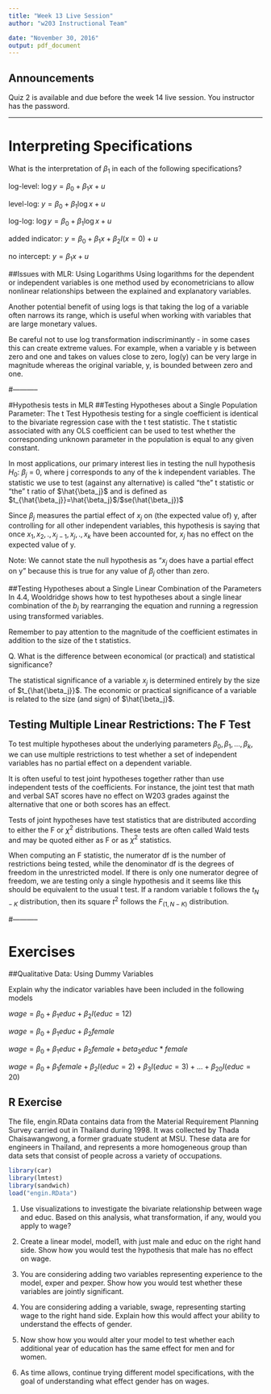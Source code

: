 ```yaml
---
title: "Week 13 Live Session"
author: "w203 Instructional Team"

date: "November 30, 2016"
output: pdf_document
---
```


## Announcements

Quiz 2 is available and due before the week 14 live session.  You instructor has the password.
<!--  Unit 13 | Linear Model Specification
    13.1 Week 13 Introduction (0:30) Page  
    13.2 Materials to Review Page  
    13.3 Introducing Specification (3:52) Page  
    13.4 More Hypothesis Testing (7:22) Page  
    13.5 Joint Significance (8:51) Page  
    13.6 Variable Transformations (11:55) Page  
    13.7 Quadratics and Polynomial Specifications (5:25) Page  
    13.8 Indicator Variables (8:52) Page  
    13.9 Introducing Interaction Terms (3:14) Page  
    13.9.1 Interaction Terms for Indicator Variables, Part 1 (11:56) Page  
    13.9.2 Interaction Terms for Indicator Variables, Part 2 (2:37) Page  
    13.10 Interaction Terms With an Indicator and a Metric Variable (3:44) Page  
    13.11 Guidelines for Polynomial and Interaction Terms (3:14) Page  
    13.12 OLS Specification R Example (24:12) Page  
    13.13 More Guidelines for Statistical Reporting (5:00) Page  
-->

<!-- Reading: Wooldridge Ch 4-4 through the end of Ch. 4. Ch 6 through 6-2, Ch 7 through 7-4.
-->
<!-- 
4.4 Testing Hypotheses about a Single Linear Combination of the Parameters 140
4.5 Testing Multiple Linear Restrictions:The F Test 143
    Testing Exclusion Restrictions 143
    Relationship between F and t Statistics 149
    The R-Squared Form of the F Statistic 150
    Computing p-Values for F Tests 151
    The F Statistic for Overall Significance of a Regression 152
    Testing General Linear Restrictions 153
4.6 Reporting Regression Results 154

chapter 6 Multiple Regression Analysis: Further Issues 186
6.1 Effects of Data Scaling on OLS Statistics 186
    Beta Coefficients 189
6.2 More on Functional Form 191
    More on Using Logarithmic Functional Forms 191
    Models with Quadratics 194
    Models with Interaction Terms 198

chapter 7 Multiple Regression nalysis with Qualitative Information: Binary (or Dummy) ariables 227
7.1 Describing Qualitative Information 227
7.2 A Single Dummy Independent Variable 228
    Interpreting Coefficients on Dummy Explanatory Variables When the Dependent
    Variable Is log(y) 233
7.3 Using Dummy Variables for Multiple Categories 235
    Incorporating Ordinal Information by Using Dummy Variables 237
7.4 Interactions Involving Dummy Variables 240
    Interactions among Dummy Variables 240
    Allowing for Different Slopes 241
    Testing for Differences in Regression Functions across Groups 245
7.5 A Binary Dependent Variable: The Linear Probability Model 248
7.6 More on Policy Analysis and Program Evaluation 253
7.7 Interpreting Regression
-->

*********************************
# Interpreting Specifications

What is the interpretation of $\beta_1$ in each of the following specifications?

log-level: $\log y = \beta_0 + \beta_1 x + u$

level-log: $y = \beta_0 + \beta_1 \log x + u$

log-log: $\log y = \beta_0 + \beta_1 \log x + u$
<!-- We call \beta_1 the elasticity. -->

added indicator: $y = \beta_0 + \beta_1 x + \beta_2 I(x = 0) + u$

no intercept: $y = \beta_1 x + u$


##Issues with MLR: Using Logarithms
Using logarithms for the dependent or independent variables is one method used  by econometricians to allow nonlinear relationships between the explained and explanatory variables.

Another potential benefit of using logs is that taking the log of a variable often narrows its range, which is useful when working with variables that are large monetary values. 

Be  careful not to use log transformation indiscriminantly - in some cases this can create extreme values. For example, when a variable y is between zero and one and takes on values close to zero, log(y) can be very large in magnitude whereas the original variable, y, is bounded between zero and one.


#-----------

#Hypothesis tests in MLR
##Testing Hypotheses about a Single Population Parameter: The t Test
Hypothesis testing for a single coefficient is identical to the bivariate regression case with the t test statistic. The t statistic associated with any OLS coefficient can be used to test whether the corresponding unknown parameter in the population is equal to any given constant. 

In most applications, our primary interest lies in testing the null hypothesis
$H_0$: $\beta_j$ = 0, where j corresponds to any of the k independent variables. The statistic we use to test (against any alternative) is called "the" t statistic or "the" t ratio of $\hat{\beta_j}$ and is defined as $t_{\hat{\beta_j}}=\hat{\beta_j}$/$se(\hat{\beta_j})$

Since $\beta_j$ measures the partial effect of $x_j$ on (the expected value of) y, after controlling for all other independent variables, this hypothesis is saying that once $x_1, x_2, ., x_{j-1},x_{j}, ., x_k$ have been accounted for, $x_j$ has no effect on the expected value of y. 

Note: We cannot state the null hypothesis as "$x_j$ does have a partial effect on y" because this is true for any value of $\beta_j$ other than zero.

##Testing Hypotheses about a Single Linear Combination of the Parameters
In 4.4, Wooldridge shows how to test hypotheses about a single
linear combination of the $b_j$ by rearranging the equation and running a regression using transformed variables. 

Remember to pay attention to the magnitude of the coefficient estimates in addition to the size of the t statistics. 

Q. What is the difference between economical (or practical) and statistical significance?

The statistical significance of a variable $x_j$ is determined entirely by the size of $t_{\hat{\beta_j}}$. 
The economic or practical significance of a variable is related to the size (and sign) of $\hat{\beta_j}$. 

## Testing Multiple Linear Restrictions: The F Test
To test multiple hypotheses about the underlying parameters $\beta_0, \beta_1,   ..., \beta_k$, we can use multiple restrictions to test whether a set of independent variables has no partial effect on a dependent variable.

It is often useful to test joint hypotheses together rather than use independent tests of the coefficients. For instance, the joint test that math and verbal SAT scores have no effect on W203 grades against the alternative that one or both scores has an effect. 

Tests of joint hypotheses have test statistics that are distributed according to either the F or $\chi^2$ distributions. These tests are often called Wald tests and may be quoted either as F or as $\chi^2$ statistics. 

<!-- The F statistic is used to test multiple exclusion restrictions, and there are two equivalent forms of the test -  One is based on the SSRs from the restricted and unrestricted models and the other (more convenient form) is based on the R-squareds from the two models.  -->
When computing an F statistic, the numerator df is the number of restrictions being tested, while the denominator df is the degrees of freedom in the unrestricted model. If there is only one numerator degree of freedom, we are testing only a single hypothesis and it seems like this should be equivalent to the usual t test. If a random variable t follows the $t_{N-K}$ distribution, then its square $t^2$ follows the $F_{(1,N-K)}$ distribution.


#-----------

# Exercises

##Qualitative Data: Using Dummy Variables

Explain why the indicator variables have been included in the following models

$wage = \beta_0 + \beta_1 educ + \beta_2 I(educ = 12)$

$wage = \beta_0 + \beta_1 educ + \beta_2 female$

$wage = \beta_0 + \beta_1 educ + \beta_2 female + beta_3 educ*female$

$wage = \beta_0 + \beta_1 female + \beta_2 I(educ = 2) + \beta_3 I(educ = 3) + ... + \beta_{20} I(educ = 20)$


##  R Exercise

The file, engin.RData contains data from the Material Requirement Planning Survey carried out in Thailand during 1998.  It was collected by Thada Chaisawangwong, a former graduate student at MSU.  These data are for engineers in Thailand, and represents a more homogeneous group than data sets that consist of people across a variety of occupations.

```r
library(car)
library(lmtest)
library(sandwich)
load("engin.RData")
```

1. Use visualizations to investigate the bivariate relationship between wage and educ.  Based on this analysis, what transformation, if any, would you apply to wage?

2. Create a linear model, model1, with just male and educ on the right hand side.  Show how you would test the hypothesis that male has no effect on wage.

3. You are considering adding two variables representing experience to the model, exper and pexper.  Show how you would test whether these variables are jointly significant.

4. You are considering adding a variable, swage, representing starting wage to the right hand side.  Explain how this would affect your ability to understand the effects of gender.

5.  Now show how you would alter your model to test whether each additional year of education has the same effect for men and for women.

6. As time allows, continue trying different model specifications, with the goal of understanding what effect gender has on wages.